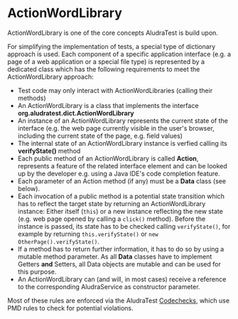 = ActionWordLibrary =

ActionWordLibrary is one of the core concepts AludraTest is build upon.



For simplifying the implementation of tests, a special type of dictionary approach is used. Each component of a specific application interface (e.g. a page of a web application or a special file type) is represented by a dedicated class which has the following requirements to meet the ActionWordLibrary approach:

* Test code may only interact with ActionWordLibraries (calling their methods)
* An ActionWordLibrary is a class that implements the interface '''org.aludratest.dict.ActionWordLibrary'''
* An instance of an ActionWordLibrary represents the current state of the interface (e.g. the web page currently visible in the user's browser, including the current state of the page, e.g. field values)
* The internal state of an ActionWordLibrary instance is verfied calling its '''verifyState()''' method
* Each public method of an ActionWordLibrary is called '''Action''', represents a feature of the related interface element and can be looked up by the developer e.g. using a Java IDE's code completion feature.
* Each parameter of an Action method (if any) must be a '''Data''' class (see below).
* Each invocation of a public method is a potential state transition which has to reflect the target state by returning an ActionWordLibrary instance: Either itself (<code>this</code>) or a new instance reflecting the new state (e.g. web page opened by calling a <code>click()</code> method). Before the instance is passed, its state has to be checked calling <code>verifyState()</code>, for example by returning <code>this.verifyState()</code> or <code>new OtherPage().verifyState()</code>.
* If a method has to return further information, it has to do so by using a mutable method parameter. As all '''Data''' classes have to implement Getters '''and''' Setters, all Data objects are mutable and can be used for this purpose.
* An ActionWordLibrary can (and will, in most cases) receive a reference to the corresponding AludraService as constructor parameter.

Most of these rules are enforced via the AludraTest [[Codechecks]], which use PMD rules to check for potential violations.
